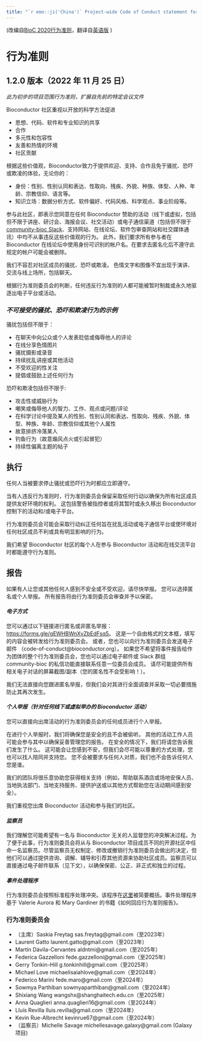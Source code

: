 ```yaml
---
title: "`r emo::ji('China')` Project-wide Code of Conduct statement for Bioconductor (Chinese, China)"
---
```


(改编自[BioC 2020行为准则][1]，翻译自[英语版](en-US.html) )

# 行为准则

## 1.2.0 版本（2022 年 11 月 25 日）

_此为初步的项目范围行为准则，扩展自先前的特定会议文件_


Bioconductor 社区重视以开放的科学方法促进

* 思想、代码、软件和专业知识的共享
* 合作
* 多元性和包容性
* 友善和热情的环境
* 社区贡献

根据这些价值观，Bioconductor致力于提供欢迎、支持、合作且免于骚扰、恐吓或欺凌的体验，无论你的：

* 身份：性别、性别认同和表达、性取向、残疾、外貌、种族、体型、人种、年龄、宗教信仰、语言等。
* 知识立场：数据分析方式、软件偏好、代码风格、科学观点、事业阶段等。

参与此社区，即表示您同意在任何 Bioconductor 赞助的活动（线下或虚拟，包括但不限于讲座、研讨会、海报会议、社交活动）或电子通信渠道（包括但不限于 [community-bioc Slack](https://slack.bioconductor.org/)、支持网站、在线论坛、软件包审查网站和社交媒体通讯）中均不从事违反这些价值观的行为。
此外，我们要求所有参与者在 Bioconductor 在线论坛中使用身份可识别的帐户名。在要求去匿名化后不遵守此规定的帐户可能会被删除。
 
我们不容忍对社区成员的骚扰、恐吓或欺凌。
色情文字和图像不宜出现于演讲、交流与线上场所，包括聊天。
 
根据行为准则委员会的判断，任何违反行为准则的人都可能被暂时制裁或永久地驱逐出电子平台或活动。


### _不可接受的骚扰、恐吓和欺凌行为的示例_

骚扰包括但不限于：

* 在聊天中向公众或个人发表贬低或侮辱他人的评论
* 在线分享色情图片
* 骚扰摄影或录音
* 持续扰乱讲座或其他活动
* 不受欢迎的性关注
* 提倡或鼓励上述任何行为

恐吓和欺凌包括但不限于:

* 攻击性或威胁行为
* 嘲笑或侮辱他人的智力、工作、观点或问题/评论
* 在科学讨论中提及某人的性别、性别认同和表达、性取向、残疾、外貌、体型、种族、年龄、宗教信仰或其他个人属性
* 故意排挤冷落某人
* 钓鱼行为（故意煽风点火或引起冒犯）
* 持续性偏离主题的帖子


## 执行

任何人当被要求停止骚扰或恐吓行为时都应立即遵守。
 
当有人违反行为准则时，行为准则委员会保留采取任何行动以确保为所有社区成员提供友好环境的权利。
这包括警告被指控者或将其暂时或永久移出 Bioconductor 控制下的活动和/或电子平台。
 
行为准则委员会可能会采取行动纠正任何旨在扰乱活动或电子通信平台或使环境对任何社区成员不利或具有明显影响的行为。
 
我们希望 Bioconductor 社区的每个人在参与 Bioconductor 活动和在线交流平台时都能遵守行为准则。


## 报告

如果有人让您或其他任何人感到不安全或不受欢迎，请尽快举报。
您可以选择匿名或个人举报。
所有报告将由行为准则委员会审查并予以保密。

#### _电子方式_

您可以通过以下链接进行匿名或非匿名举报：<https://forms.gle/gEWHBWnXvZbEdFsq5>。
这是一个自由格式的文本框，填写的内容会被转发给行为准则委员会。
或者，您也可以向行为准则委员会发送电子邮件 （code-of-conduct@bioconductor.org）。
如果您不希望将事件报告给作为团体的整个行为准则委员会，您也可以通过电子邮件或 Slack 群组 community-bioc 的私信功能直接联系任意一位委员会成员。
请尽可能提供所有相关电子对话的屏幕截图/副本（您的匿名性不会受影响！）。
 
我们无法直接向您跟进匿名举报，但我们会对其进行全面调查并采取一切必要措施防止其再次发生。

#### _个人举报（针对任何线下或虚拟举办的 Bioconductor 活动）_

您可以直接向出席活动的行为准则委员会的任何成员进行个人举报。
 
在进行个人举报时，我们将确保您是安全的且不会被偷听。
其他的活动工作人员可能会参与其中以确保妥善管理您的报告。
在安全的情况下，我们将请您告诉我们发生了什么。
这可能会让您感到不安，但我们会尽可能以尊重的方式处理，您也可以找人陪同并支持您。
您不会被要求与任何人对质，我们也不会告诉任何人您是谁。
 
我们的团队将很乐意协助您获得相关支持（例如，帮助联系酒店或场地安保人员、当地执法部门、当地支持服务、提供护送或以其他方式帮助您在活动期间感到安全）。
 
我们重视您出席 Bioconductor 活动和参与我们的社区。

#### _监察员_

我们理解您可能希望有一名与 Bioconductor 无关的人监督您的冲突解决过程。为了便于此事，行为准则委员会将从与 Bioconductor 项目成员不同的开源社区中任命一名监察员。尽管监察员无权制定、修改或撤销行为准则委员会做出的决定，但他们可以通过提供咨询、调解、辅导和引荐其他资源来协助社区成员。监察员可以直接通过电子邮件联系（见下文），以确保保密、公正、非正式和独立的过程。

#### _事件处理程序_

行为准则委员会按照标准程序处理冲突。该程序在[这里](https://bioconductor.github.io/CodeOfConduct/incident_response.html)被简要概括。事件处理程序基于 Valerie Aurora 和 Mary Gardiner 的书籍《如何回应行为准则报告》。


### 行为准则委员会

* （主席）Saskia Freytag sas.freytag@gmail.com（至2023年）
* Laurent Gatto laurent.gatto@gmail.com（至2023年）
* Martín Dávila-Cervantes aldntmi@gmail.com（至2025年）
* Federica Gazzelloni fede.gazzelloni@gmail.com（至2025年）
* Gerry Tonkin-Hill g.tonkinhill@gmail.com（至2025年）
* Michael Love michaelisaiahlove@gmail.com（至2024年）
* Federico Marini fede.maro@gmail.com（至2024年）
* Sowmya Parthiban sowmyaparthiban@gmail.com（至2024年）
* Shixiang Wang wangshx@shanghaitech.edu.cn（至2025年）
* Anna Quaglieri anna.quaglieri16@gmail.com（至2024年）
* Lluís Revilla lluis.revilla@gmail.com（至2024年）
* Kevin Rue-Albrecht kevinrue67@gmail.com（至2024年）
* （监察员）Michelle Savage michellesavage.galaxy@gmail.com (Galaxy 项目)

[1]: https://bioc2020.bioconductor.org/code_of_conduct
